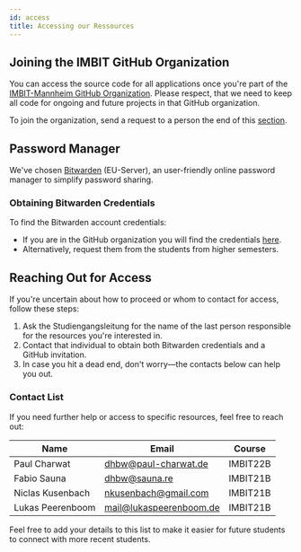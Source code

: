 ```yaml
---
id: access
title: Accessing our Ressources
---
```


## Joining the IMBIT GitHub Organization

You can access the source code for all applications once you're part of the [IMBIT-Mannheim GitHub Organization](https://github.com/IMBIT-Mannheim). Please respect, that we need to keep all code for ongoing and future projects in that GitHub organization.

To join the organization, send a request to a person the end of this [section](#contact-list).

## Password Manager

We've chosen [Bitwarden](https://bitwarden.eu) (EU-Server), an user-friendly online password manager to simplify password sharing.

### Obtaining Bitwarden Credentials

To find the Bitwarden account credentials:

- If you are in the GitHub organization you will find the credentials [here](https://github.com/IMBIT-Mannheim).
- Alternatively, request them from the students from higher semesters.

## Reaching Out for Access

If you're uncertain about how to proceed or whom to contact for access, follow these steps:

1. Ask the Studiengangsleitung for the name of the last person responsible for the resources you're interested in.
2. Contact that individual to obtain both Bitwarden credentials and a GitHub invitation.
3. In case you hit a dead end, don't worry—the contacts below can help you out.

### Contact List

If you need further help or access to specific resources, feel free to reach out:

| Name            | Email                             | Course    |
|-----------------|-----------------------------------|-----------|
| Paul Charwat    | dhbw@paul-charwat.de | IMBIT22B |
| Fabio Sauna     | [dhbw@sauna.re](mailto:dhbw@sauna.re) | IMBIT21B  |
| Niclas Kusenbach | [nkusenbach@gmail.com](mailto:nkusenbach@gmail.com) | IMBIT21B  |
| Lukas Peerenboom | [mail@lukaspeerenboom.de](mailto:mail@lukaspeerenboom.de) | IMBIT21B  |

Feel free to add your details to this list to make it easier for future students to connect with more recent students.
